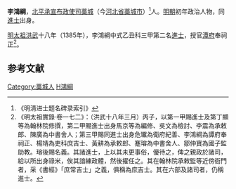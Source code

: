 '''李鴻綱'''，[[北平承宣布政使司|北平承宣布政使司]][[藁城|藁城]]（今[[河北省|河北省]][[藁城市|藁城市]]）<ref>《明清进士题名碑录索引》</ref>人。[[明朝|明朝]]初年政治人物，同[[進士|進士]]出身。

[[明太祖|明太祖]][[洪武|洪武]]十八年（1385年），李鴻綱中式乙丑科三甲第二名[[進士|進士]]，授官[[潭府|潭府]]奉祠正<ref>《明太祖實錄·卷一七二》：（洪武十八年三月）丙子，以第一甲賜進士及第丁顯等為翰林院修撰，第二甲賜進士出身馬京等為編修、吳文為檢討、李震為承敕郎、陳廣為中書舍人；第三甲賜同進士出身危瓛為衛府紀善、李鴻綱為譚府奉祠正、楊靖為吏科庶吉士、黃耕為承敕郎、蹇瑢為中書舍人、鄒仲寶為國子監助教。瑢後賜名義。其諸進士，上以其未更事俗，優待之，俾之親政於諸司，給以所出身祿米，俟其諳練政體，然後擢任之。其在翰林院承敕監等近傍衙門者，采《書經》「庶常吉士」之義，俱稱為庶吉士。其在六部及諸司者，仍稱進士。</ref>。

==参考文献==
<div class="references-small">
<references />
</div>

{{明朝人物小作品}}
{{洪武十八年乙丑科殿試金榜}}
{{DEFAULTSORT:Li李}}
[[Category:藁城人|Category:藁城人]]
[[Category:李姓|H鴻綱]]